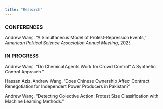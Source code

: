```yaml
---
title: "Research"
---
```


### CONFERENCES
Andrew Wang. “A Simultaneous Model of Protest-Repression Events,” *American Political Science Association Annual Meeting*, 2025.

### IN PROGRESS
Andrew Wang. “Do Chemical Agents Work for Crowd Control? A Synthetic Control Approach.”

Hassan Aziz, Andrew Wang. “Does Chinese Ownership Affect Contract Renegotiation for Independent Power Producers in Pakistan?”

Andrew Wang. “Detecting Collective Action: Protest Size Classification with Machine Learning Methods.”
